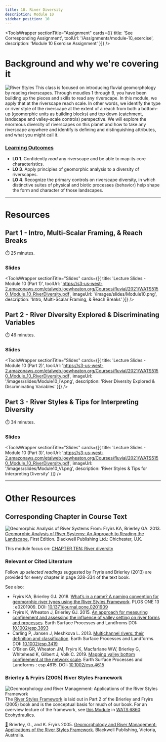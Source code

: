 ```yaml
---
title: 10. River Diversity
description: Module 10
sidebar_position: 10
---
```




<ToolsWrapper
  sectionTitle="Assignment"
  cards={[{
    title: 'See Corresponding Assignment',
    toolUrl: '/Assignments/module-10_exercise',
    description: 'Module 10 Exercise Assignment'
  }]}
/>

# Background and why we're covering it

![River Styles](/images/pics/P1010851.JPG)
This class is focused on introducing fluvial geomorphology by reading riverscapes. Through moudles 1 through 9, you have been building up the pieces and skills to read any riverscape. In this module, we apply that at the riverscape reach scale. In other words, we identify the type or river style of the riverscape at the extent of a reach from both  a bottom-up (geomorphic units as building blocks) and top down (catchment, landscape and valley-scale controls) perspective. We will explore the enormous diversity of riverscapes on this planet and how to take any riverscape anywhere and identify is defining and distinguishing attributes, and what you might call it.

### [Learning Outcomes](/syllabus/#course-objectives)

- **LO 1**. Confidently *read* any riverscape and be able to map its core characteristics.
- **LO 3**. Apply principles of geomorphic analysis to a diversity of riverscapes.
- **LO 4**. Recognize the primary controls on riverscape diversity, in which distinctive suites of physical and biotic processes (behavior) help shape the form and character of those landscapes. 

------
# Resources
## Part 1 -  Intro, Multi-Scalar Framing, & Reach Breaks

<YouTubeEmbed videoId="PL0ZiZg4rilzIWeatpUrhfIuzKgv9KUIoB" />

⏱️ 25 minutes.

### Slides

<ToolsWrapper
  sectionTitle="Slides"
  cards={[{
    title: 'Lecture Slides - Module 10 (Part 1)',
    toolUrl: 'https://s3-us-west-2.amazonaws.com/etalweb.joewheaton.org/Courses/fluvial/2021/WATS5150_Module_10_RiverDiversity.pdf',
    imageUrl: '/images/slides/Module10.png',
    description: 'Intro, Multi-Scalar Framing, & Reach Breaks'
  }]}
/>


## Part 2 -  River Diversity Explored & Discriminating Variables

<YouTubeEmbed videoId="PL0ZiZg4rilzJaMwCy8hAl1UDxzliiyGwj" />

⏱️ 46 minutes.

### Slides

<ToolsWrapper
  sectionTitle="Slides"
  cards={[{
    title: 'Lecture Slides - Module 10 (Part 2)',
    toolUrl: 'https://s3-us-west-2.amazonaws.com/etalweb.joewheaton.org/Courses/fluvial/2021/WATS5150_Module_10_RiverDiversity.pdf',
    imageUrl: '/images/slides/Module10_IV.png',
    description: 'River Diversity Explored & Discriminating Variables'
  }]}
/>


## Part 3 -  River Styles & Tips for Interpreting Diversity

<YouTubeEmbed videoId="PL0ZiZg4rilzL2F2tZpuAbOIbcflL8Qvac" />

⏱️ 34 minutes.

### Slides

<ToolsWrapper
  sectionTitle="Slides"
  cards={[{
    title: 'Lecture Slides - Module 10 (Part 3)',
    toolUrl: 'https://s3-us-west-2.amazonaws.com/etalweb.joewheaton.org/Courses/fluvial/2021/WATS5150_Module_10_RiverDiversity.pdf',
    imageUrl: '/images/slides/Module10_VI.png',
    description: 'River Styles & Tips for Interpreting Diversity'
  }]}
/>

------------
# Other Resources

## Corresponding Chapter in Course Text
![Geomorphic Analysis of River Systems](/images/covers/ReadingLandscape.png)
From:
Fryirs KA, Brierley GA. 2013. [Geomorphic Analysis of River Systems: An Approach to Reading the Landscape](https://www.wiley.com/en-au/Geomorphic+Analysis+of+River+Systems%3A+An+Approach+to+Reading+the+Landscape-p-9781405192743), First Edition.  Blackwell Publishing Ltd.: Chichester, U.K.

This module focus on: [CHAPTER TEN: River diversity](https://ebookcentral-proquest-com.dist.lib.usu.edu/lib/usu/reader.action?docID=1032536&ppg=190)


### Relevant or Cited Literature
Follow up *selected readings* suggested by Fryris and Brierley (2013) are provided for every chapter in page 328-334 of the text book. 

See also:
- Fryirs KA, Brierley GJ. 2018. [What’s in a name? A naming convention for geomorphic river types using the River Styles Framework](http://doi.org/10.1371/journal.pone.0201909). PLOS ONE 13 : e0201909. DOI: [10.1371/journal.pone.0201909](http://doi.org/10.1371/journal.pone.0201909)
- Fryirs K, Wheaton J, Brierley GJ. 2015. [An approach for measuring confinement and assessing the influence of valley setting on river forms and processes](http://doi.org/10.1002/esp.3893). Earth Surface Processes and Landfroms DOI: [10.1002/esp.3893](http://doi.org/10.1002/esp.3893)
- Carling P, Jansen J, Meshkova L. 2013. [Multichannel rivers: their definition and classification](http://doi.org/10.1002/esp.3419). Earth Surface Processes and Landforms. DOI: [10.1002/esp.3419](http://doi.org/10.1002/esp.3419)
- O’Brien GR, Wheaton JM, Fryirs K, Macfarlane WW, Brierley G, Whitehead K, Gilbert J, Volk C. 2019. [Mapping valley bottom confinement at the network scale](http://doi.org/10.1002/esp.4615). Earth Surface Processes and Landforms : esp.4615. DOI: [10.1002/esp.4615](http://doi.org/10.1002/esp.4615) 




### Brierley & Fryirs (2005) River Styles Framework
![Geomorphology and River Management: Applications of the River Styles Framework](/images/covers/RiverStyles.jpg)
The [River Styles Framework](https://riverstyles.com/) is laid out in Part 2 of the Brierley and Fryirs (2005) book and is the conceptual basis for much of our book. For an overview lecture of the framework, see [this Module](https://restoration-usu.github.io/Ecohydraulics/Modules/RiverStyles.html) in [WATS 6860 Ecohydraulics](https://restoration-usu.github.io/Ecohydraulics/).


[📄](https://usu.instructure.com/courses/637781/files?preview=80717725) Brierley, G., and K. Fryirs 2005. [Geomorphology and River Management: Applications of the River Styles Framework](https://www.wiley.com/en-au/Geomorphology+and+River+Management%3A+Applications+of+the+River+Styles+Framework-p-9781405115162). Blackwell Publishing, Victoria, Australia.
